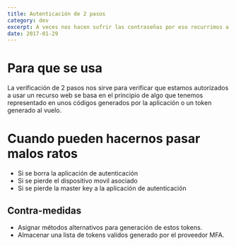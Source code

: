 ```yaml
---
title: Autenticación de 2 pasos
category: dev
excerpt: A veces nos hacen sufrir las contraseñas por eso recurrimos a algo que tenemos
date: 2017-01-29
---
```


# Para que se usa

La verificación de 2 pasos nos sirve para verificar que estamos autorizados a usar un recurso web
se basa en el principio de algo que tenemos representado en unos códigos generados por la aplicación o un token generado al vuelo.

# Cuando pueden hacernos pasar malos ratos

- Si se borra la aplicación de autenticación
- Si se pierde el dispositivo movil asociado
- Si se pierde la master key a la aplicación de autenticación

## Contra-medidas

- Asignar métodos alternativos para generación de estos tokens.
- Almacenar una lista de tokens validos generado por el proveedor MFA.
